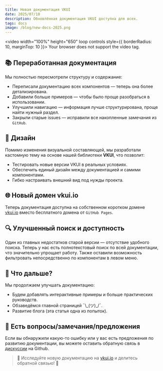 ```yaml
---
title: Новая документация VKUI
date: 2025/07/10
description: Обновлённая документация VKUI доступна для всех.
tags: docs
image: /blog/new-docs-2025.png
---
```



<PostHeader frontMatter={metadata} />

<video width="100%" height="650" loop controls style={{ borderRadius: 10, marginTop: 10 }}>
  <source src="/blog/docs-overview-2025.mp4" type="video/mp4" />
  Your browser does not support the video tag.
</video>

## 📚 Переработанная документация

Мы полностью пересмотрели структуру и содержание:

- Переписали документацию всех компонентов — теперь она более детализирована.
- Добавили больше примеров — чтобы было проще разобраться в использовании.
- Улучшили навигацию — информация лучше структурирована, проще найти нужный раздел.
- Закрыли старые issues — исправили все накопленные замечания из `GitHub`.

## 🎨 Дизайн

Помимо изменения визуальной составляющей, мы разработали кастомную тему на основе нашей библиотеки **VKUI**, что позволит:

- Тестировать новые версии VKUI в реальных условиях.
- Обеспечить единый дизайн между документацией и самими компонентами.
- Гибко настраивать внешний вид под нужды проекта.

## 🌐 Новый домен vkui.io

Теперь документация доступна на собственном коротком домене [vkui.io](https://vkui.io) вместо бесплатного домена от `GitHub Pages`.

## 🔍 Улучшенный поиск и доступность

Один из главных недостатков старой версии — отсутствие удобного поиска. Теперь у нас есть полнотекстовый поиск по всей документации,
что значительно упрощает работу. Также оставили возможность фильтровать непосредственно по компонентам в левом меню.

## 🔮 Что дальше?

Мы продолжаем улучшать документацию:

- Будем добавлять интерактивные примеры и больше практических руководств.
- Обзаведёмся главной страницей ¯\\\_(ツ)\_/¯.
- Развитие блога (эта статья одна из попыток).

## 💬 Есть вопросы/замечания/предложения

Если вы обнаружили какую-то ошибку или у вас есть предложения по развитию документации,
вы можете оставить обратную связь в [дискуссии](https://github.com/VKCOM/VKUI/discussions/8667) на Github.

> 🚀 Исследуйте новую документацию на [vkui.io](/) и делитесь обратной связью! 🚀
